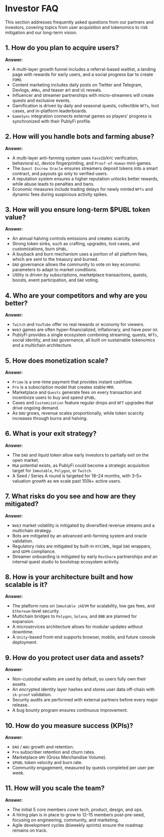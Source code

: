 # Investor FAQ

This section addresses frequently asked questions from our partners and investors, covering topics from user acquisition and tokenomics to risk mitigation and our long-term vision.

## 1. How do you plan to acquire users?
**Answer:**
*   A multi-layer growth funnel includes a referral-based waitlist, a landing page with rewards for early users, and a social progress bar to create `FOMO`.
*   Content marketing includes daily posts on Twitter and Telegram, Devlogs, `AMAs`, and teaser art and `UI` reveals.
*   Influencer and streamer partnerships with micro-streamers will create quests and exclusive events.
*   Gamification is driven by daily and seasonal quests, collectible `NFTs`, loot cases, and in-platform leaderboards.
*   `GameSync` integration connects external games so players’ progress is synchronized with their PublyFi profile.

## 2. How will you handle bots and farming abuse?
**Answer:**
*   A multi-layer anti-farming system uses `FaceID`/`KYC` verification, behavioral `AI`, device fingerprinting, and `Proof-of-Human` mini-games.
*   The `Quest Escrow Oracle` ensures streamers deposit tokens into a smart contract, and payouts go only to verified users.
*   A reputation system ensures a higher reputation unlocks better rewards, while abuse leads to penalties and bans.
*   Economic measures include trading delays for newly minted `NFTs` and dynamic fees during suspicious activity spikes.

## 3. How will you ensure long-term $PUBL token value?
**Answer:**
*   An annual halving controls emissions and creates scarcity.
*   Strong token sinks, such as crafting, upgrades, loot cases, and customizations, burn `$PUBL`.
*   A buyback and burn mechanism uses a portion of all platform fees, which are sent to the treasury and burned.
*   `DAO` governance allows the community to vote on key economic parameters to adapt to market conditions.
*   Utility is driven by subscriptions, marketplace transactions, quests, boosts, event participation, and `DAO` voting.

## 4. Who are your competitors and why are you better?
**Answer:**
*   `Twitch` and `YouTube` offer no real rewards or economy for viewers.
*   `Web3` games are often hyper-financialized, inflationary, and have poor `UX`.
*   PublyFi provides a single ecosystem combining streaming, quests, `NFTs`, social identity, and `DAO` governance, all built on sustainable tokenomics and a multichain architecture.

## 5. How does monetization scale?
**Answer:**
*   `Prime` is a one-time payment that provides instant cashflow.
*   `Pro` is a subscription model that creates stable `MRR`.
*   Marketplace and `Quests` generate fees on every transaction and incentivize users to buy and spend `$PUBL`.
*   Cases and `Customization` feature regular drops and `NFT` upgrades that drive ongoing demand.
*   As `DAU` grows, revenue scales proportionally, while token scarcity increases through burns and halving.

## 6. What is your exit strategy?
**Answer:**
*   The `DAO` and liquid token allow early investors to partially exit on the open market.
*   `M&A` potential exists, as PublyFi could become a strategic acquisition target for `Immutable`, `Polygon`, or `Twitch`.
*   A Seed / Series A round is targeted for 18–24 months, with 3–5× valuation growth as we scale past 100k+ active users.

## 7. What risks do you see and how are they mitigated?
**Answer:**
*   `Web3` market volatility is mitigated by diversified revenue streams and a multichain strategy.
*   Bots are mitigated by an advanced anti-farming system and oracle validation.
*   Regulatory risks are mitigated by built-in `KYC`/`AML`, legal `DAO` wrappers, and `GDPR` compliance.
*   Streamer onboarding is mitigated by early `RevShare` partnerships and an internal quest studio to bootstrap ecosystem activity.

## 8. How is your architecture built and how scalable is it?
**Answer:**
*   The platform runs on `Immutable zkEVM` for scalability, low gas fees, and `Ethereum`-level security.
*   Multichain bridges to `Polygon`, `Solana`, and `BNB` are planned for expansion.
*   A microservices architecture allows for modular updates without downtime.
*   A `Unity`-based front-end supports browser, mobile, and future console deployment.

## 9. How do you protect user data and assets?
**Answer:**
*   Non-custodial wallets are used by default, so users fully own their assets.
*   An encrypted identity layer hashes and stores user data off-chain with `zk-proof` validation.
*   Security audits are performed with external partners before every major release.
*   A bug bounty program ensures continuous improvement.

## 10. How do you measure success (KPIs)?
**Answer:**
*   `DAU` / `WAU` growth and retention.
*   `Pro` subscriber retention and churn rates.
*   Marketplace `GMV` (Gross Merchandise Volume).
*   `$PUBL` token velocity and burn rate.
*   Community engagement, measured by quests completed per user per week.

## 11. How will you scale the team?
**Answer:**
*   The initial 5 core members cover tech, product, design, and ops.
*   A hiring plan is in place to grow to 12–15 members post-pre-seed, focusing on engineering, community, and marketing.
*   Agile development cycles (biweekly sprints) ensure the roadmap remains on track.